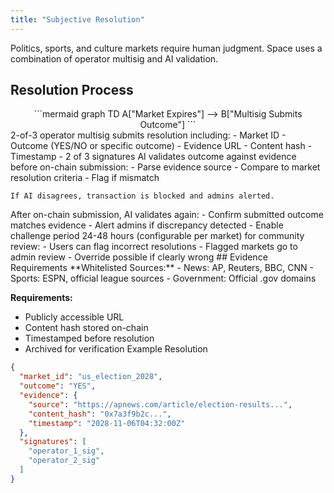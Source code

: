 ```yaml
---
title: "Subjective Resolution"
---
```

Politics, sports, and culture markets require human judgment. Space uses a combination of operator multisig and AI validation.

## Resolution Process
<div align="center">
```mermaid
graph TD
    A["Market Expires"] --> B["Multisig Submits Outcome"]
```
</div>
<Steps>
  <Step title="Operator Multisig" titleSize="h3">
    2-of-3 operator multisig submits resolution including:
    - Market ID
    - Outcome (YES/NO or specific outcome)
    - Evidence URL
    - Content hash
    - Timestamp
    - 2 of 3 signatures
  </Step>
  <Step title="AI Validation" titleSize="h3">
    AI validates outcome against evidence before on-chain submission:
    - Parse evidence source
    - Compare to market resolution criteria
    - Flag if mismatch

    If AI disagrees, transaction is blocked and admins alerted.
  </Step>
  <Step title="Post-Submission Check" titleSize="h3">
    After on-chain submission, AI validates again:
    - Confirm submitted outcome matches evidence
    - Alert admins if discrepancy detected
    - Enable challenge period
  </Step>
  <Step title="Challenge Period" titleSize="h3">
    24-48 hours (configurable per market) for community review:
    - Users can flag incorrect resolutions
    - Flagged markets go to admin review
    - Override possible if clearly wrong
  </Step>
</Steps>
## Evidence Requirements
**Whitelisted Sources:**
- News: AP, Reuters, BBC, CNN
- Sports: ESPN, official league sources
- Government: Official .gov domains

**Requirements:**

- Publicly accessible URL
- Content hash stored on-chain
- Timestamped before resolution
- Archived for verification
Example Resolution
```json
{
  "market_id": "us_election_2028",
  "outcome": "YES",
  "evidence": {
    "source": "https://apnews.com/article/election-results...",
    "content_hash": "0x7a3f9b2c...",
    "timestamp": "2028-11-06T04:32:00Z"
  },
  "signatures": [
    "operator_1_sig",
    "operator_2_sig"
  ]
}
```
